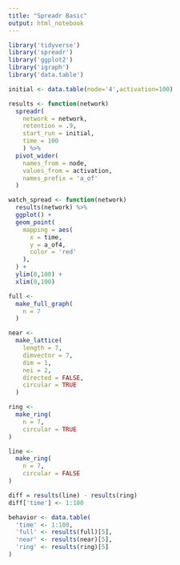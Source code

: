 ```yaml
---
title: "Spreadr Basic"
output: html_notebook
---
```


```r
library('tidyverse')
library('spreadr')
library('ggplot2')
library('igraph')
library('data.table')
```

```r
initial <- data.table(node='4',activation=100)
```

```r
results <- function(network)
  spreadr(
    network = network,
    retention = .9,
    start_run = initial,
    time = 100
    ) %>% 
  pivot_wider(
    names_from = node,
    values_from = activation,
    names_prefix = 'a_of'	
  )
```

```r
watch_spread <- function(network)
  results(network) %>% 
  ggplot() +
  geom_point(
    mapping = aes(
      x = time,
      y = a_of4,
      color = 'red'
    ),
  ) +
  ylim(0,100) +
  xlim(0,100)
```

```r

full <- 
  make_full_graph(
    n = 7
  )

near <-
  make_lattice(
    length = 7,
    dimvector = 7,
    dim = 1,
    nei = 2,
    directed = FALSE,
    circular = TRUE
  )

ring <- 
  make_ring(
    n = 7,
    circular = TRUE
)

line <-
  make_ring(
    n = 7,
    circular = FALSE
)
```

```r

diff = results(line) - results(ring)
diff['time'] <- 1:100

```

```r
behavior <- data.table(
  'time' <- 1:100,
  'full' <- results(full)[5],
  'near' <- results(near)[5],
  'ring' <- results(ring)[5]
)
```

